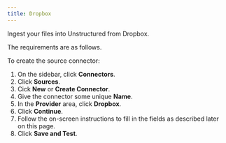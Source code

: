 ```yaml
---
title: Dropbox
---
```


Ingest your files into Unstructured from Dropbox.

The requirements are as follows.


<DropboxPrerequisites />

To create the source connector:

1. On the sidebar, click **Connectors**.
2. Click **Sources**.
3. Cick **New** or **Create Connector**.
4. Give the connector some unique **Name**.
5. In the **Provider** area, click **Dropbox**.
6. Click **Continue**. 
7. Follow the on-screen instructions to fill in the fields as described later on this page.
8. Click **Save and Test**.


<DropboxFields />